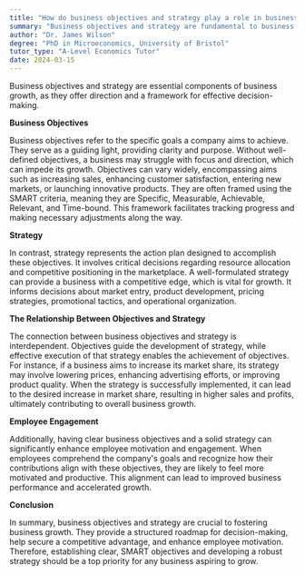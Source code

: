 ```yaml
---
title: "How do business objectives and strategy play a role in business growth?"
summary: "Business objectives and strategy are fundamental to business growth as they provide direction and a framework for decision-making."
author: "Dr. James Wilson"
degree: "PhD in Microeconomics, University of Bristol"
tutor_type: "A-Level Economics Tutor"
date: 2024-03-15
---
```


Business objectives and strategy are essential components of business growth, as they offer direction and a framework for effective decision-making.

**Business Objectives**

Business objectives refer to the specific goals a company aims to achieve. They serve as a guiding light, providing clarity and purpose. Without well-defined objectives, a business may struggle with focus and direction, which can impede its growth. Objectives can vary widely, encompassing aims such as increasing sales, enhancing customer satisfaction, entering new markets, or launching innovative products. They are often framed using the SMART criteria, meaning they are Specific, Measurable, Achievable, Relevant, and Time-bound. This framework facilitates tracking progress and making necessary adjustments along the way.

**Strategy**

In contrast, strategy represents the action plan designed to accomplish these objectives. It involves critical decisions regarding resource allocation and competitive positioning in the marketplace. A well-formulated strategy can provide a business with a competitive edge, which is vital for growth. It informs decisions about market entry, product development, pricing strategies, promotional tactics, and operational organization.

**The Relationship Between Objectives and Strategy**

The connection between business objectives and strategy is interdependent. Objectives guide the development of strategy, while effective execution of that strategy enables the achievement of objectives. For instance, if a business aims to increase its market share, its strategy may involve lowering prices, enhancing advertising efforts, or improving product quality. When the strategy is successfully implemented, it can lead to the desired increase in market share, resulting in higher sales and profits, ultimately contributing to overall business growth.

**Employee Engagement**

Additionally, having clear business objectives and a solid strategy can significantly enhance employee motivation and engagement. When employees comprehend the company's goals and recognize how their contributions align with these objectives, they are likely to feel more motivated and productive. This alignment can lead to improved business performance and accelerated growth.

**Conclusion**

In summary, business objectives and strategy are crucial to fostering business growth. They provide a structured roadmap for decision-making, help secure a competitive advantage, and enhance employee motivation. Therefore, establishing clear, SMART objectives and developing a robust strategy should be a top priority for any business aspiring to grow.
    